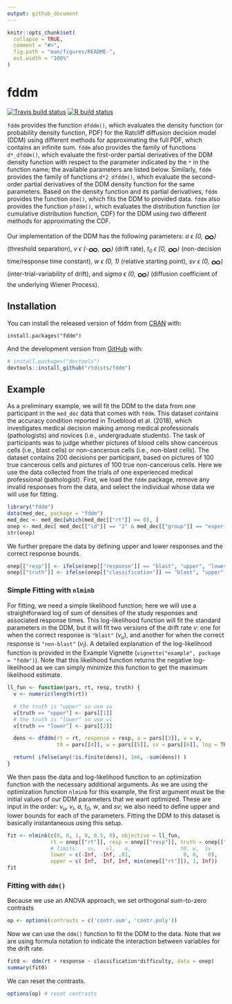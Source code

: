 ```yaml
---
output: github_document
---
```


<!-- README.md is generated from README.Rmd. Please edit that file -->

```r
knitr::opts_chunk$set(
  collapse = TRUE,
  comment = "#>",
  fig.path = "man/figures/README-",
  out.width = "100%"
)
```

# fddm

<!-- badges: start -->
[![Travis build status](https://travis-ci.org/rtdists/fddm.svg?branch=master)](https://travis-ci.org/rtdists/fddm)
[![R build status](https://github.com/rtdists/fddm/workflows/R-CMD-check/badge.svg)](https://github.com/rtdists/fddm/actions)
<!-- badges: end -->

`fddm` provides the function `dfddm()`, which evaluates the density function (or probability density function, PDF) for the Ratcliff diffusion decision model (DDM) using different methods for approximating the full PDF, which contains an infinite sum.
`fddm` also provides the family of functions `d*_dfddm()`, which evaluate the first-order partial derivatives of the DDM density function with respect to the parameter indicated by the `*` in the function name; the available parameters are listed below.
Similarly, `fddm` provides the family of functions `d*2_dfddm()`, which evaluate the second-order partial derivatives of the DDM density function for the same parameters.
Based on the density function and its partial derivatives, `fddm` provides the function `ddm()`, which fits the DDM to provided data.
`fddm` also provides the function `pfddm()`, which evaluates the distribution function (or cumulative distribution function, CDF) for the DDM using two different methods for approximating the CDF.

Our implementation of the DDM has the following parameters: *a &#1013; (0, <font style="vertical-align: middle;" size="5em">&#8734;</font>)* (threshold separation), *v &#1013; (-<font style="vertical-align: middle;" size="5em">&#8734;</font>, <font style="vertical-align: middle;" size="5em">&#8734;</font>)* (drift rate), *t<sub>0</sub> &#1013; [0, <font style="vertical-align: middle;" size="5em">&#8734;</font>)* (non-decision time/response time constant), *w &#1013; (0, 1)* (relative starting point), *sv &#1013; (0, <font style="vertical-align: middle;" size="5em">&#8734;</font>)* (inter-trial-variability of drift), and *sigma &#1013; (0, <font style="vertical-align: middle;" size="5em">&#8734;</font>)* (diffusion coefficient of the underlying Wiener Process).

## Installation

You can install the released version of fddm from [CRAN](https://CRAN.R-project.org) with:

```
install.packages("fddm")
```

And the development version from [GitHub](https://github.com/) with:

``` r
# install.packages("devtools")
devtools::install_github("rtdists/fddm")
```

## Example
As a preliminary example, we will fit the DDM to the data from one participant in the `med_dec` data that comes with `fddm`. This dataset contains the accuracy condition reported in Trueblood et al. (2018), which investigates medical decision making among medical professionals (pathologists) and novices (i.e., undergraduate students). The task of participants was to judge whether pictures of blood cells show cancerous cells (i.e., blast cells) or non-cancerous cells (i.e., non-blast cells). The dataset contains 200 decisions per participant, based on pictures of 100 true cancerous cells and pictures of 100 true non-cancerous cells. Here we use the data collected from the trials of one experienced medical professional (pathologist). First, we load the `fddm` package, remove any invalid responses from the data, and select the individual whose data we will use for fitting.

```r
library("fddm")
data(med_dec, package = "fddm")
med_dec <- med_dec[which(med_dec[["rt"]] >= 0), ]
onep <- med_dec[ med_dec[["id"]] == "2" & med_dec[["group"]] == "experienced", ]
str(onep)
```

We further prepare the data by defining upper and lower responses and the correct response bounds.

```r
onep[["resp"]] <- ifelse(onep[["response"]] == "blast", "upper", "lower")
onep[["truth"]] <- ifelse(onep[["classification"]] == "blast", "upper", "lower")
```

### Simple Fitting with `nlminb`
For fitting, we need a simple likelihood function; here we will use a straightforward log of sum of densities of the study responses and associated response times. This log-likelihood function will fit the standard parameters in the DDM, but it will fit two versions of the drift rate *v*: one for when the correct response is `"blast"` (*v<sub>u</sub>*), and another for when the correct response is `"non-blast"` (*v<sub>l</sub>*). A detailed explanation of the log-likelihood function is provided in the Example Vignette (`vignette("example", package = "fddm")`). Note that this likelihood function returns the negative log-likelihood as we can simply minimize this function to get the maximum likelihood estimate.

```r
ll_fun <- function(pars, rt, resp, truth) {
  v <- numeric(length(rt))

  # the truth is "upper" so use vu
  v[truth == "upper"] <- pars[[1]]
  # the truth is "lower" so use vl
  v[truth == "lower"] <- pars[[2]]

  dens <- dfddm(rt = rt, response = resp, a = pars[[3]], v = v,
                t0 = pars[[4]], w = pars[[5]], sv = pars[[6]], log = TRUE)

  return( ifelse(any(!is.finite(dens)), 1e6, -sum(dens)) )
}
```

We then pass the data and log-likelihood function to an optimization function with the necessary additional arguments. As we are using the optimization function `nlminb` for this example, the first argument must be the initial values of our DDM parameters that we want optimized. These are input in the order: *v<sub>u</sub>*, *v<sub>l</sub>*, *a*, *t<sub>0</sub>*, *w*, and *sv*; we also need to define upper and lower bounds for each of the parameters. Fitting the DDM to this dataset is basically instantaneous using this setup.

```r
fit <- nlminb(c(0, 0, 1, 0, 0.5, 0), objective = ll_fun,
              rt = onep[["rt"]], resp = onep[["resp"]], truth = onep[["truth"]],
              # limits:   vu,   vl,   a,                t0, w,  sv
              lower = c(-Inf, -Inf, .01,                 0, 0,   0),
              upper = c( Inf,  Inf, Inf, min(onep[["rt"]]), 1, Inf))
fit
```

### Fitting with `ddm()`
Because we use an ANOVA approach, we set orthogonal sum-to-zero contrasts
```r
op <- options(contrasts = c('contr.sum', 'contr.poly'))
```

Now we can use the `ddm()` function to fit the DDM to the data. Note that we are using formula notation to indicate the interaction between variables for the drift rate.

```r
fit0 <- ddm(rt + response ~ classification*difficulty, data = onep)
summary(fit0)
```

We can reset the contrasts.

```r
options(op) # reset contrasts
```
